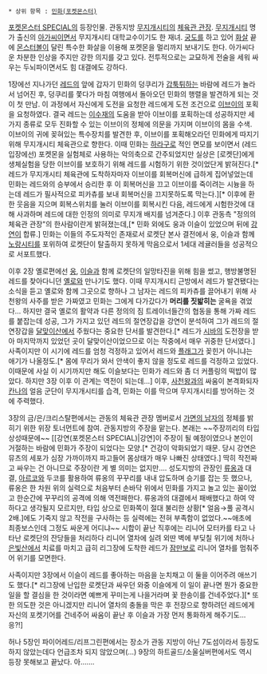  * 상위 항목 : [[민화(포켓몬스터)]]

[[포켓몬스터 SPECIAL]]의 등장인물. 관동지방 [[무지개시티]]의 [[체육관 관장]]. [[무지개시티]] 명가 출신의 [[아가씨]]이면서 무지개시티 대학교수이기도 한 재녀. [[궁도]]를 하고 있어 [[화살]] 끝에 [[몬스터볼]]이 달린 특수한 화살을 이용해 포켓몬을 멀리까지 보내기도 한다. 아가씨다운 차분한 인상을 주지만 강한 의지를 갖고 있다. 전투적으로는 교묘하게 전술을 세워 싸우는 두뇌파이면서도 힘 대결에도 강하다.

1장에선 지나가던 [[레드(포켓몬스터 SPECIAL)|레드]]의 앞에 갑자기 민화의 덩쿠리가 [[갑툭튀]]하는 바람에 레드가 놀라서 넘어진 후, 덩쿠리를 쫓다가 마침 여행에서 돌아오던 민화의 행렬을 발견하게 되는 것이 첫 만남. 이 과정에서 자신에게 도전을 요청한 레드에게 도전 조건으로 [[이브이]]의 포획을 요청하였다. 결국 레드는 [[이수재]]의 도움을 받아 이브이를 포획하는데 성공하지만 세가지 종류로 모두 진화할 수 있는 이브이의 정체에 의문을 가지며 이브이의 몸을 수색. 이브이의 귀에 꽂혀있는 특수장치를 발견한 후, 이브이를 포획해오라던 민화에게 따지기 위해 무지개시티 체육관으로 향한다. 이때 민화는 [[하라구로]] 적인 면모를 보이면서 (레드 입장에선) 포켓몬을 실험체로 사용하는 악의축으로 간주되었지만 실상은 [로켓단]에게 생체실험을 당한 이브이를 보호하기 위해 레드를 시험하기 위한 것이었단게 밝혀진다.[* 레드가 무지개시티 체육관에 도착하자마자 이브이를 회복머신에 급하게 집어넣었는데 민화는 레드와의 승부에서 승리한 후 이 회복머신을 끄고 이브이를 죽이려는 시늉을 하는데 레드가 필사적으로 피카츄를 보내 회복머신을 끄지못하도록 막는다.][* 이후에 환한 웃음을 지으며 회복스위치를 눌러 이브이를 회복시킨 다음, 레드에게 시험한것에 대해 사과하며 레드에 대한 인정의 의미로 무지개 배지를 넘겨준다.] 이후 관동측 "정의의 체육관 관장"의 한사람이란게 밝혀졌는데,[* 민화 외에도 웅과 이슬이 있었으며 뒤에 [[강연(포켓몬스터 SPECIAL)|강연]]이 합류.] 민화는 이들의 주도자적인 존재로서 로켓단 본사 결전에서 웅, 이슬과 함께 [[노랑시티]]를 포위하여 로켓단이 탈출하지 못하게 막음으로서 1세대 레귤러들을 성공적으로 서포트했다.

이후 2장 옐로편에선 [[웅(포켓몬스터 SPECIAL)|웅]], [[이슬(포켓몬스터 SPECIAL)|이슬]]과 함께 로켓단의  일망타진을 위해 힘을 썼고, 행방불명된 레드를 찾아다니던 [[옐로 상록 글로브|옐로]]와 만나기도 했다. 이때 무지개시티 근방에서 레드가 발견됐다는 소식을 듣고 옐로와 함께 그곳으로 향하나 그 남자는 레드의 피카츄를 끌어내기 위해 사천왕의 사주를 받은 가짜였고 민화는 그에게 다가갔다가 '''머리를 짓밟히는''' 굴욕을 겪었다… 하지만 결국 옐로의 활약과 다른 정의의 짐 트레이너들간의 협동을 통해 가짜 레드를 붙잡는데 성공, 그가 가지고 있던 레드의 절연장갑을 강연이 분석하여 그가 레드의 절연장갑을 [[달맞이산]]에서 주웠다는 중요한 단서를 발견한다.[* 레드가 [[시바(포켓몬스터 SPECIAL)|시바]]의 도전장을 받아 마지막까지 있었던 곳이 달맞이산이었으므로 이는 작중에서 매우 귀중한 단서였다.] 사족이지만 이 시기에 레드를 엄청 걱정하고 있어서 레드와 [[플래그]]가 꽂힌거 아니냐는 애기가 나올정도.[* 몸에 무리가 와서 안색이 좋지 않을 정도로 레드를 걱정하고 있었다. 이때문에 사실 이 시기까지만 해도 이슬보다는 민화가 레드와 좀 더 커플링의 떡밥이 많았다. 하지만 3장 이후 이 관계는 역전이 되는데…] 이후, [[사천왕(포켓몬스터)|사천왕]]과의 싸움이 본격화되자 [[칸나(포켓몬스터 SPECIAL)|칸나]]의 얼음 군단이 무지개시티를 습격, 민화는 이를 막으며 무지개시티를 방어하는 것에 주력했다.

3장의 금/은/크리스탈편에서는 관동의 체육관 관장 멤버로서 [[가면의 남자(포켓몬스터 SPECIAL)|가면의 남자]]의 정체를 밝히기 위한 위장 토너먼트에 참여. 관동지방의 주장을 맡는다. 본래는 ~~주장끼리의 타입 상성때문에~~ [[강연(포켓몬스터 SPECIAL)|강연]이 주장이 될 예정이였으나 본인이 거절하는 바람에 민화가 주장이 되었다는 모양.[* 건강이 악화되었기 때문. 당시 강연은 뮤츠의 세포가 심장 가까이까지 파고들어 몸상태가 매우 나빠진 상태였다.] 딱히 작전짜고 싸우는 건 아니므로 주장이란 게 별 의미는 없지만…. 성도지방의 관장인 [[[류옹(포켓몬스터 SPECIAL)|류옹]]과 대결, [[아르코]]와 두코를 활용하여 류옹의 꾸꾸리를 내내 압도하며 승기를 잡는 듯 했으나, 류옹은 한 차원 위의 실력으로 처음부터 손바닥 위에서 민화를 가지고 놀고 있는 꼴이었고 한순간에 꾸꾸리의 공격에 의해 역전패한다. 류옹과의 대결에서 패배했다고 하여 약하다고 생각될지 모르지만, 타입 상으로 민화쪽이 절대 불리한 상황[* 얼음→풀 공격시 2배.]에도 기죽지 않고 작전을 구사하는 등 실력에는 전혀 부족함이 없었다.~~애초에 최종보스인데 그정도 싸운게 어디냐~~ 시합이 끝난 직후에는 리니어 모터카를 타고 나타난 로켓단의 잔당들을 처리하다 리니어 열차에 실려 외딴 벽에 부딪칠 위기에 처하나 [[은빛산]]에서 치료를 마치고 급히 리그장에 도착한 레드가 [[잠만보]]로 리니어 열차를 멈춰주어 위기를 모면한다.

사족이지만 3장에서 이슬이 레드를 좋아하는 마음을 눈치채고 이 둘을 이어주려 애쓰기도 했다.[* 리그장에 난입한 로켓단과 싸우던 와중 이슬에게 이 일이 끝나면 뭔가 중요한 일을 할 결심을 한 것이라면 예쁘게 꾸미는게 나을거라며 꽃 한송이를 건네주었다.][* 또한 의도한 것은 아니겠지만 리니어 열차의 충돌을 막은 후 전장으로 향하려던 레드에게 자신의 포켓기어를 건네주어 싸움이 끝난 후 이슬과 가장 먼저 통화하게 해주기도... 응?!]

허나 5장인 파이어레드/리프그린편에서는 장소가 관동 지방이 아닌 7도섬이라서 등장도 하지 않았는데다 언급조차 되지 않았으며(…) 9장의 하트골드/소울실버편에서도 역시 등장 못해보고 끝났다. 아…….
